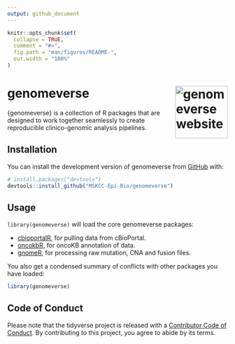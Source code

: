 ```yaml
---
output: github_document
---
```


<!-- README.md is generated from README.Rmd. Please edit that file -->

```r
knitr::opts_chunk$set(
  collapse = TRUE,
  comment = "#>",
  fig.path = "man/figures/README-",
  out.width = "100%"
)
```

# genomeverse <a href="https://mskcc-epi-bio.github.io/genomeverse/"><img src="man/figures/logo.png" align="right" height="120" alt="genomeverse website" /></a>

<!-- badges: start -->
<!-- badges: end -->

{genomeverse} is a collection of R packages that are designed to work together seamlessly to create reproducible clinico-genomic analysis pipelines.

## Installation

You can install the development version of genomeverse from [GitHub](https://github.com/) with:

``` r
# install.packages("devtools")
devtools::install_github("MSKCC-Epi-Bio/genomeverse")
```

## Usage

`library(genomeverse)` will load the core genomeverse packages: 

* [cbioportalR](https://www.karissawhiting.com/cbioportalR/), for pulling data from cBioPortal.
* [oncokbR](https://www.karissawhiting.com/oncokbR/), for oncoKB annotation of data.
* [gnomeR](https://mskcc-epi-bio.github.io/gnomeR/), for processing raw mutation, CNA and fusion files.

You also get a condensed summary of conflicts with other packages you have loaded:

```r
library(genomeverse)
```

## Code of Conduct

Please note that the tidyverse project is released with a [Contributor Code of Conduct](https://tidyverse.tidyverse.org/CODE_OF_CONDUCT.html). 
By contributing to this project, you agree to abide by its terms.
